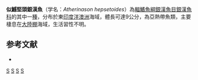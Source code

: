 {{Speciesbox 
| status = NE
| status_system = IUCN3.1
| taxon = Atherinason hepsetoides
| authority = [[Richardson|Richardson]], 1843
| synonyms = *''Atherina hepsetoides'' <small>Richardson, 1843</small>
*''Atherina dannevigi'' <small>McCulloch, 1911</small>
}}
'''似鱤堅頭銀漢魚'''（学名：''Atherinason hepsetoides''）為[[輻鰭魚綱|輻鰭魚綱]][[銀漢魚目|銀漢魚目]][[銀漢魚科|銀漢魚科]]的其中一[[種|種]]，分布於東[[印度洋|印度洋]][[澳洲|澳洲]]海域，體長可達9公分，為亞熱帶魚類，主要棲息在[[大陸棚|大陸棚]]海域，生活習性不明。

==参考文献==
*{{FishBase_species|genus=Atherinason|species=hepsetoides |year=2016|month=4}}

{{Taxonbar|from=Q1846772}}

[[Category:銀漢魚科|S]]
[[Category:單種屬魚類|S]]
[[Category:堅頭銀漢魚屬|S]]
[[Category:1843年描述的鱼类|S]]